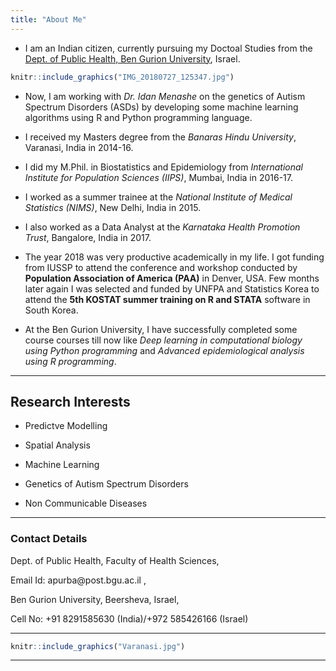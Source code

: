 ```yaml
---
title: "About Me"
---
```


- I am an Indian citizen, currently pursuing my Doctoal Studies from the [Dept. of Public Health, Ben Gurion University](https://in.bgu.ac.il/en/fohs/public_health/Pages/default.aspx), Israel. 


```r
knitr::include_graphics("IMG_20180727_125347.jpg")
```

- Now, I am working with *Dr. Idan Menashe* on the genetics of Autism Spectrum Disorders (ASDs) by developing some machine learning algorithms using R and Python programming language.

- I received my Masters degree from the *Banaras Hindu University*, Varanasi, India in 2014-16.

- I did my M.Phil. in Biostatistics and Epidemiology from *International Institute for Population Sciences (IIPS)*, Mumbai, India in 2016-17.

- I worked as a summer trainee at the *National Institute of Medical Statistics (NIMS)*, New Delhi, India in 2015. 

- I also worked as a Data Analyst at the *Karnataka Health Promotion Trust*, Bangalore, India in 2017.

- The year 2018 was very productive academically in my life. I got funding from IUSSP to attend the conference and workshop conducted by **Population Association of America (PAA)** in Denver, USA. Few months later again I was selected and funded by UNFPA and Statistics Korea to attend the **5th KOSTAT summer training on R and STATA** software in South Korea. 

* At the Ben Gurion University, I have successfully completed some course courses till now like *Deep learning in computational biology using Python programming* and *Advanced epidemiological analysis using R programming*.

---

## Research Interests

- Predictve Modelling

- Spatial Analysis

- Machine Learning

- Genetics of Autism Spectrum Disorders

- Non Communicable Diseases

---

### Contact Details

Dept. of Public Health, Faculty of Health Sciences, 

Email Id: apurba@post.bgu.ac.il \ref [apurba@post.bgu.ac.il],

Ben Gurion University, Beersheva, Israel,

Cell No: +91 8291585630 (India)/+972 585426166 (Israel)


---

```r
knitr::include_graphics("Varanasi.jpg")
```

---